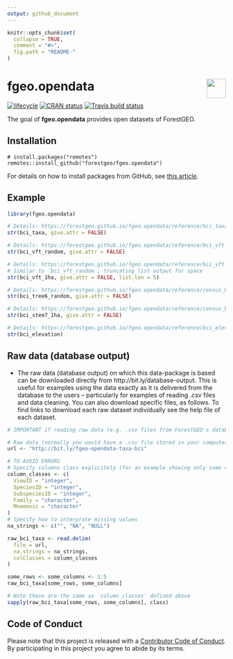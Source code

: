 ```yaml
---
output: github_document 
---
```

<!-- README.md is generated from README.Rmd. Please edit that file -->

```r
knitr::opts_chunk$set(
  collapse = TRUE,
  comment = "#>",
  fig.path = "README-"
)
```

# <img src="https://i.imgur.com/39pvr4n.png" align="right" height=44 /> fgeo.opendata

[![lifecycle](https://img.shields.io/badge/lifecycle-experimental-orange.svg)](https://www.tidyverse.org/lifecycle/#experimental)
[![CRAN status](https://www.r-pkg.org/badges/version/fgeo.opendata)](https://cran.r-project.org/package=fgeo.opendata)
[![Travis build status](https://travis-ci.org/forestgeo/fgeo.opendata.svg?branch=master)](https://travis-ci.org/forestgeo/fgeo.opendata)

The goal of __fgeo.opendata__ provides open datasets of ForestGEO.

## Installation

```
# install.packages("remotes")
remotes::install_github("forestgeo/fgeo.opendata")
```

For details on how to install packages from GitHub, see [this article](https://goo.gl/dQKEeg).

## Example

```r
library(fgeo.opendata)

# Details: https://forestgeo.github.io/fgeo.opendata/reference/bci_taxa
str(bci_taxa, give.attr = FALSE)

# Details: https://forestgeo.github.io/fgeo.opendata/reference/bci_vft_random
str(bci_vft_random, give.attr = FALSE)

# Details: https://forestgeo.github.io/fgeo.opendata/reference/bci_vft_1ha
# Similar to `bci_vft_random`; truncating list output for space
str(bci_vft_1ha, give.attr = FALSE, list.len = 5)

# Details: https://forestgeo.github.io/fgeo.opendata/reference/census_bci
str(bci_tree6_random, give.attr = FALSE)

# Details: https://forestgeo.github.io/fgeo.opendata/reference/census_bci
str(bci_stem7_1ha, give.attr = FALSE)

# Details: https://forestgeo.github.io/fgeo.opendata/reference/bci_elevation
str(bci_elevation)
```

## Raw data (database output)

* The raw data (database output) on which this data-package is based can be downloaded directly from http://bit.ly/database-output. This is useful for examples using the data exactly as it is delivered from the database to the users -- particularly for examples of reading .csv files and data cleaning. You can also download specific files, as follows. To find links to download each raw dataset individually see the help file of each dataset.

```r
# IMPORTANT if reading raw data (e.g. .csv files from ForestGEO's database)

# Raw data (normally you would have a .csv file stored in your computer)
url <- "http://bit.ly/fgeo-opendata-taxa-bci"

# TO AVOID ERRORS
# Specify columns class explicitely (for an example showing only some columns)
column_classes <- c(
  ViewID = "integer", 
  SpeciesID = "integer", 
  SubspeciesID = "integer", 
  Family = "character", 
  Mnemonic = "character"
)
# Specify how to interprate missing values
na_strings <- c("", "NA", "NULL")

raw_bci_taxa <- read.delim(
  file = url, 
  na.strings = na_strings, 
  colClasses = column_classes
)

some_rows <- some_columns <- 1:5
raw_bci_taxa[some_rows, some_columns]

# Note these are the same as `column_classes` defined above
sapply(raw_bci_taxa[some_rows, some_columns], class)
```

## Code of Conduct

Please note that this project is released with a [Contributor Code of Conduct](.github/CODE_OF_CONDUCT.md).
By participating in this project you agree to abide by its terms.
